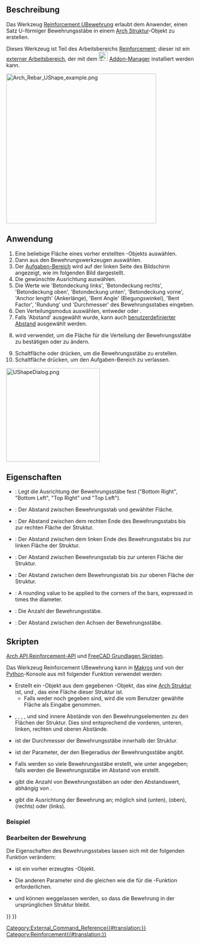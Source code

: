 <languages/>

{{Docnav/de
|[[Reinforcement_StraightRebar/de|GeradlinigeBewehrung]]
|[[Reinforcement_LShapeRebar/de|LBewehrung]]
|[[Reinforcement_Workbench/de|Reinforcement]]
|IconL=Reinforcement_StraightRebar.svg
|IconR=Reinforcement_LShapeRebar.svg
|IconC=Reinforcement_Workbench.svg
}}

{{GuiCommand/de
|Name=Reinforcement UShapeRebar
|Name/de=Reinforcement UBewehrung
|MenuLocation=3D/BIM → Bewehrungswerkzeuge → U-förmige Bewehrung
|Workbenches=[[Reinforcement_Workbench/de|Reinforcement]], [[BIM_Workbench/de|BIM]]
|Version=0.17
|SeeAlso=
}}

<span id="Description"></span>
==Beschreibung==

Das Werkzeug [[Reinforcement_UShapeRebar/de|Reinforcement UBewehrung]] erlaubt dem Anwender, einen Satz U-förmiger Bewehrungsstäbe in einem [[Arch_Structure/de|Arch Struktur]]-Objekt zu erstellen.

Dieses Werkzeug ist Teil des Arbeitsbereichs [[Reinforcement_Workbench/de|Reinforcement]]; dieser ist ein [[External_workbenches/de|externer Arbeitsbereich]], der mit dem [[Image:Std_AddonMgr.svg|24px]] [[Std_AddonMgr/de|Addon-Manager]] installiert werden kann.

[[Image:Arch_Rebar_UShape_example.png|400px]]
{{Caption|Zwei Sätze U-förmiger Bewehrungsstäbe in einem [[Arch_Structure/de|Arch Struktur]]-Objekt}}

<span id="Usage"></span>
==Anwendung== 

# Eine beliebige Fläche eines vorher erstellten {{Button|[[Image:Arch_Structure.svg|16px]] [[Arch_Structure/de|Struktur]]}}-Objekts auswählen.
# Dann {{Button|[[Image:Reinforcement_UShapeRebar.svg|16px]] [[Reinforcement UShapeRebar/de|U-förmige Bewehrung]]}} aus den Bewehrungswerkzeugen auswählen.
# Der [[Task_panel/de|Aufgaben-Bereich]] wird auf der linken Seite des Bildschirm angezeigt, wie im folgenden Bild dargestellt.
# Die gewünschte Ausrichtung auswählen.
# Die Werte wie 'Betondeckung links', 'Betondeckung rechts', 'Betondeckung oben', 'Betondeckung unten', 'Betondeckung vorne', 'Anchor length' (Ankerlänge), 'Bent Angle' (Biegungswinkel), 'Bent Factor', 'Rundung' und 'Durchmesser' des Bewehrungsstabes eingeben.
# Den Verteilungsmodus auswählen, entweder {{incode|'Anzahl'}} oder {{incode|'Abstand'}}.
# Falls 'Abstand' ausgewählt wurde, kann auch [[Reinforcement_Custom_Spacing/de|benutzerdefinierter Abstand]] ausgewählt werden.
# {{Button|Markierte Seite auswählen}} wird verwendet, um die Fläche für die Verteilung der Bewehrungsstäbe zu bestätigen oder zu ändern.
# Schaltfläche {{Button|OK}} oder {{Button|Anwenden}} drücken, um die Bewehrungsstäbe zu erstellen.
# Schaltfläche {{Button|Abbrechen}} drücken, um den Aufgaben-Bereich zu verlassen.

[[Image:UShapeDialog.png|250px]]
{{Caption|Aufgaben-Bereich für das Werkzeug}}

<span id="Properties"></span>
==Eigenschaften== 

* {{PropertyData|Orientation}}: Legt die Ausrichtung der Bewehrungsstäbe fest ("Bottom Right", "Bottom Left", "Top Right" und "Top Left").
* {{PropertyData|Front Cover}}: Der Abstand zwischen Bewehrungsstab und gewählter Fläche.
* {{PropertyData|Right Cover}}: Der Abstand zwischen dem rechten Ende des Bewehrungsstabs bis zur rechten Fläche der Struktur.
* {{PropertyData|Left Cover}}: Der Abstand zwischen dem linken Ende des Bewehrungsstabs bis zur linken Fläche der Struktur.
* {{PropertyData|Bottom Cover}}: Der Abstand zwischen Bewehrungsstab bis zur unteren Fläche der Struktur.
* {{PropertyData|Top Cover}}: Der Abstand zwischen dem Bewehrungsstab bis zur oberen Fläche der Struktur.
* {{PropertyData|Rounding}}: A rounding value to be applied to the corners of the bars, expressed in times the diameter.
* {{PropertyData|Amount}}: Die Anzahl der Bewehrungsstäbe.
* {{PropertyData|Spacing}}: Der Abstand zwischen den Achsen der Bewehrungsstäbe.

<span id="Scripting"></span>
==Skripten==

{{Emphasis|Siehe auch:}} [[Arch_API/de|Arch API]],[[Reinforcement_API/de|Reinforcement-API]] und [[FreeCAD_Scripting_Basics/de|FreeCAD Grundlagen Skripten]].

Das Werkzeug Reinforcement UBewehrung kann in [[Macros/de|Makros]] und von der [[Python/de|Python]]-Konsole aus mit folgender Funktion verwendet werden:

{{Code|code=
Rebar = makeUShapeRebar(f_cover, b_cover, r_cover, l_cover,
                        diameter, t_cover, rounding, amount_spacing_check, amount_spacing_value, orientation="Bottom",
                        structure=None, facename=None)
}}

* Erstellt ein {{incode|Rebar}}-Objekt aus dem gegebenen {{incode|structure}}-Objekt, das eine [[Arch_Structure/de|Arch Struktur]] ist, und {{incode|facename}}, das eine Fläche dieser Struktur ist.
** Falls weder {{incode|structure}} noch {{incode|facename}} gegeben sind, wird die vom Benutzer gewählte Fläche als Eingabe genommen.
* {{incode|f_cover}}, {{incode|b_cover}}, {{incode|l_cover}}, {{incode|r_cover}}, und {{incode|t_cover}} sind innere Abstände von den Bewehrungselementen zu den Flächen der Struktur. Dies sind entsprechend die vorderen, unteren, linken, rechten und oberen Abstände.
* {{incode|diameter}} ist der Durchmesser der Bewehrungsstäbe innerhalb der Struktur.
* {{incode|rounding}} ist der Parameter, der den Biegeradius der Bewehrungsstäbe angibt.
* {{incode|amount_spacing_check}} Falls {{incode|True}} werden so viele Bewehrungsstäbe erstellt, wie unter {{incode|amount_spacing_value}} angegeben; falls {{incode|False}} werden die Bewehrungsstäbe im Abstand von {{incode|amount_spacing_value}} erstellt.
* {{incode|amount_spacing_value}} gibt die Anzahl von Bewehrungsstäben an oder den Abstandswert, abhängig von {{incode|amount_spacing_check}}.
* {{incode|orientation}} gibt die Ausrichtung der Bewehrung an; möglich sind {{incode|"Bottom"}} (unten), {{incode|"Top"}} (oben), {{incode|"Right"}} (rechts) oder {{incode|"Left"}} (links).

<span id="Example"></span>
=== Beispiel ===

{{Code|code=
import FreeCAD, Arch, UShapeRebar

Structure = Arch.makeStructure(length=1000, width=1000, height=400)
Structure.ViewObject.Transparency = 80
FreeCAD.ActiveDocument.recompute()

Rebar = UShapeRebar.makeUShapeRebar(50, 20, 20, 20,
                                    8, 50, 4, True, 6, "Bottom", Structure, "Face4")
Rebar.ViewObject.ShapeColor = (0.9, 0.0, 0.0)

Rebar2 = UShapeRebar.makeUShapeRebar(50, 50, 20, 20,
                                     8, 50, 4, True, 6, "Bottom", Structure, "Face6")
Rebar2.ViewObject.ShapeColor = (0.0, 0.0, 0.9)
}}

<span id="Edition_of_the_rebar"></span>
===Bearbeiten der Bewehrung===

Die Eigenschaften des Bewehrungsstabes lassen sich mit der folgenden Funktion verändern:

{{Code|code=
editUShapeRebar(Rebar, f_cover, b_cover, r_cover, l_cover,
                diameter, t_cover, rounding, amount_spacing_check, amount_spacing_value, orientation,
                structure=None, facename=None) 
}}

* {{incode|Rebar}} ist ein vorher erzeugtes {{incode|UShapeRebar}}-Objekt.
* Die anderen Parameter sind die gleichen wie die für die {{incode|makeUShapeRebar()}}-Funktion erforderlichen.
* {{incode|structure}} und {{incode|facename}} können weggelassen werden, so dass die Bewehrung in der ursprünglichen Struktur bleibt.

{{Code|code=
import UShapeRebar

UShapeRebar.editUShapeRebar(Rebar, 50, 50, 20, 20,
                            16, 20, 5, True, 5, "Top")

UShapeRebar.editUShapeRebar(Rebar2, 70, 50, 20, 20,
                            16, 70, 5, True, 5, "Top")
}}


{{Docnav/de
|[[Reinforcement_StraightRebar/de|GeradlinigeBewehrung]]
|[[Reinforcement_LShapeRebar/de|LBewehrung]]
|[[Reinforcement_Workbench/de|Reinforcement]]
|IconL=Reinforcement_StraightRebar.svg
|IconR=Reinforcement_LShapeRebar.svg
|IconC=Reinforcement_Workbench.svg
}}

[[Category:External_Command_Reference{{#translation:}}]]
[[Category:Reinforcement{{#translation:}}]]
{{BIM_Tools_navi{{#translation:}}}}
{{Userdocnavi{{#translation:}}}}